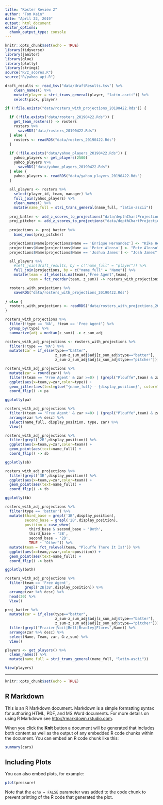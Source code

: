 ```yaml
---
title: "Roster Review 2"
author: "Tom Kain"
date: "April 22, 2019"
output: html_document
editor_options: 
  chunk_output_type: console
---
```


```r
knitr::opts_chunk$set(echo = TRUE)
library(tidyverse)
library(janitor)
library(glue)
library(plotly)
library(stringi)
source("R/z_scores.R")
source("R/yahoo_api.R")
```


```r
draft_results <- read_tsv("data/draftResults.tsv") %>% 
    clean_names() %>% 
    mutate(player = stri_trans_general(player, "latin-ascii")) %>% 
    select(pick, player)

if (!file.exists("data/rosters_with_projections_20190422.Rds")) {
  
  if (!file.exists("data/rosters_20190422.Rds")) {
    get_team_rosters() -> rosters
    rosters %>% 
      saveRDS("data/rosters_20190422.Rds")
  } else {
    rosters <- readRDS("data/rosters_20190422.Rds")
  }
  
  if (!file.exists("data/yahoo_players_20190422.Rds")) {
    yahoo_players <- get_players(2500)
    yahoo_players %>% 
      saveRDS("data/yahoo_players_20190422.Rds")
  } else {
    yahoo_players <- readRDS("data/yahoo_players_20190422.Rds")
  }
  
  all_players <- rosters %>% 
    select(player_id, team, manager) %>% 
    full_join(yahoo_players) %>% 
    clean_names() %>% 
    mutate(name_full = stri_trans_general(name_full, "latin-ascii"))
  
  proj_batter <- add_z_scores_to_projections("data/depthChartProjections_ros_batters_20190422.csv","batter") 
  proj_pitcher <- add_z_scores_to_projections("data/depthChartProjections_ros_pitchers_20190422.csv", "pitcher")
  
  projections <- proj_batter %>% 
    bind_rows(proj_pitcher)

  projections$Name[projections$Name == 'Enrique Hernandez'] <- "Kike Hernandez"
  projections$Name[projections$Name == 'Peter Alonso'] <- "Pete Alonso"
  projections$Name[projections$Name == 'Joshua James'] <- "Josh James"

  all_players %>% 
    #left_join(draft_results, by = c("name_full" = "player")) %>% 
    full_join(projections, by = c("name_full" = "Name")) %>% 
    mutate(team = if_else(is.na(team),"Free Agent",team),
           team = fct_reorder(team, z_sum)) -> rosters_with_projections

  rosters_with_projections %>% 
    saveRDS("data/rosters_with_projections_20190422.Rds")
  
} else {
  rosters_with_projections <- readRDS("data/rosters_with_projections_20190409.Rds")
}

```

```r
rosters_with_projections %>% 
  filter(!type == 'NA', !team == 'Free Agent') %>%
  group_by(type) %>% 
  summarize(adj = median(z_sum)) -> z_sum_adj

rosters_with_adj_projections <- rosters_with_projections %>% 
  filter(!type == 'NA') %>% 
  mutate(zar = if_else(type=="batter",
                       z_sum-z_sum_adj$adj[z_sum_adj$type=="batter"],
                       z_sum-z_sum_adj$adj[z_sum_adj$type=="pitcher"]))
```

```r
rosters_with_adj_projections %>% 
  mutate(zar = round(zar)) %>% 
  filter((team == 'Free Agent' & zar >=0) | (grepl("Plouffe",team) & zar < 0)) %>% 
  ggplot(aes(x=team,y=zar,color=type)) +
  geom_jitter(aes(text=glue("{name_full} - {display_position}", color=type))) +
  coord_flip() -> pa

ggplotly(pa)

rosters_with_adj_projections %>% 
  filter((team == 'Free Agent' & zar >=0) | (grepl("Plouffe",team) & zar < 0)) %>% 
  arrange(zar %>% desc) %>% 
  select(name_full, display_position, type, zar) %>% 
  View()
```

```r
rosters_with_adj_projections %>% 
  filter(grepl('2B',display_position)) %>% 
  ggplot(aes(x=team,y=zar,color=team)) +
  geom_point(aes(text=name_full)) +
  coord_flip() -> sb

ggplotly(sb)

rosters_with_adj_projections %>% 
  filter(grepl('3B',display_position)) %>% 
  ggplot(aes(x=team,y=zar,color=team)) +
  geom_point(aes(text=name_full)) +
  coord_flip() -> tb

ggplotly(tb)

rosters_with_adj_projections %>%
  filter(type == 'batter') %>% 
  mutate(third_base = grepl('3B',display_position),
         second_base = grepl('2B',display_position),
         position = case_when(
           third_base & second_base ~ 'Both',
           third_base ~ '3B',
           second_base ~ '2B',
           TRUE ~ "Other")) %>% 
  mutate(team = fct_relevel(team, "Plouffe There It Is!")) %>% 
  ggplot(aes(x=team,y=zar,color=position)) +
  geom_point(aes(text=name_full)) +
  coord_flip() -> both

ggplotly(both)

rosters_with_adj_projections %>% 
  filter(team == 'Free Agent', 
         grepl('2B|3B',display_position)) %>% 
  arrange(zar %>% desc) %>% 
  head(30) %>% 
  View()

```

```r
proj_batter %>% 
  mutate(zar = if_else(type=="batter",
                       z_sum-z_sum_adj$adj[z_sum_adj$type=="batter"],
                       z_sum-z_sum_adj$adj[z_sum_adj$type=="pitcher"])) %>% 
  filter(grepl("Frazier|Voit|Bell|Bradley|Flores",Name)) %>% 
  arrange(zar %>% desc) %>% 
  select(Name, Team, zar, G:z_sum) %>% 
  View()
```

```r
players <- get_players() %>% 
  clean_names() %>% 
  mutate(name_full = stri_trans_general(name_full, "latin-ascii"))

View(players)
```
---

```r
knitr::opts_chunk$set(echo = TRUE)
```

## R Markdown

This is an R Markdown document. Markdown is a simple formatting syntax for authoring HTML, PDF, and MS Word documents. For more details on using R Markdown see <http://rmarkdown.rstudio.com>.

When you click the **Knit** button a document will be generated that includes both content as well as the output of any embedded R code chunks within the document. You can embed an R code chunk like this:

```r
summary(cars)
```

## Including Plots

You can also embed plots, for example:

```r
plot(pressure)
```

Note that the `echo = FALSE` parameter was added to the code chunk to prevent printing of the R code that generated the plot.
